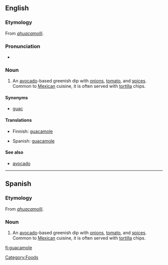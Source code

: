 ==English==
{{wikipedia}}

===Etymology===
From {{Nahu.}} ''[[ahuacamolli]]''.

===Pronunciation===
* {{rhymes|əʊli}}

===Noun===
{{en-noun|-}}

# An [[avocado]]-based greenish dip with [[onion]]s, [[tomato]], and [[spice]]s. Common to [[Mexican]] cuisine, it is often served with [[tortilla]] chips.

====Synonyms====
* {{sense|avacado-based greenish dip}} {{qualifier|informal}} [[guac]]

====Translations====
{{trans-top|avocado-based greenish dip}}
* Finnish: [[#Finnish|guacamole]]
{{trans-mid}}
* Spanish: [[#Spanish|guacamole]]
{{trans-bottom}}

====See also====
* [[avocado]]

----

==Spanish==

===Etymology===
From {{Nahu.}} ''[[ahuacamolli]]''.

===Noun===
{{es-noun-m}}

# An [[avocado]]-based greenish dip with [[onion]]s, [[tomato]], and [[spice]]s. Common to [[Mexican]] cuisine, it is often served with [[tortilla]] chips.

[[Category:Foods]]

[[fi:guacamole]]